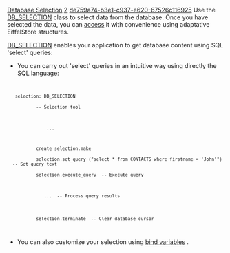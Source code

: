 [[Property:title|Database Selection]]
[[Property:weight|2]]
[[Property:uuid|de759a74-b3e1-c937-e620-67526c116925]]
Use the [[ref:/libraries/store/reference/db_selection_flatshort|DB_SELECTION]]  class to select data from the database. Once you have selected the data, you can [[Selection Access|access]]  it with convenience using adaptative EiffelStore structures. 

{{note|Take a look at the [[Data Object Coupling|Database/Eiffel objects Coupling]]  if you need information about your database structure. }}

[[ref:/libraries/store/reference/db_selection_flatshort|DB_SELECTION]]  enables your application to get database content using SQL 'select' queries:
* You can carry out 'select' queries in an intuitive way using directly the SQL language:
<code>
    selection: DB_SELECTION
            -- Selection tool

                ...

            create selection.make
            selection.set_query ("select * from CONTACTS where firstname = 'John'")  -- Set query text
            selection.execute_query  -- Execute query

               ...  -- Process query results
 
            selection.terminate  -- Clear database cursor

</code>

{{tip|<br/>
1) Always check the database status for errors after your 'select' query.<br/>
2) EiffelStore supports a finite number of concurrent queries. Call <code>{DB_SELECTION}.terminate</code> to free resources from a completed query. }}

* You can also customize your selection using [[Query variables|bind variables]] . 

{{seealso|<br/>
[[Query variables|Binding variables in a database query.]]  <br/>
[[Data Object Coupling|Coupling database objects with Eiffel objects.]]  <br/>
[[Selection Access|Accessing selected data from the database.]]  <br/>
}}




